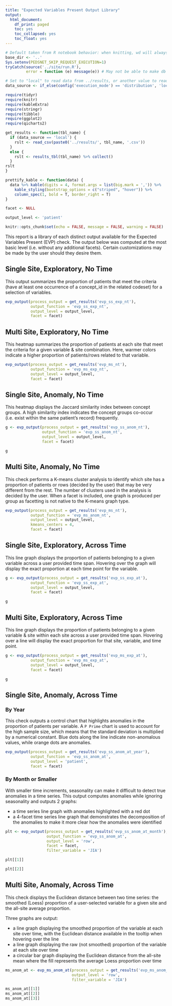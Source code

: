 ```yaml
---
title: "Expected Variables Present Output Library"
output:
  html_document:
    df_print: paged
    toc: yes
    toc_collapsed: yes
    toc_float: yes
---
```


```r
# Default taken from R notebook behavior: when knitting, wd will always be location of notebook
base_dir <- '..'
Sys.setenv(PEDSNET_SKIP_REQUEST_EXECUTION=1)
tryCatch(source('../site/run.R'),
         error = function (e) message(e)) # May not be able to make db connection

# Set to "local" to read data from ../results, or another value to read from db
data_source <- if_else(config('execution_mode') == 'distribution', 'local', 'not_local')

require(tidyr)
require(knitr)
require(kableExtra)
require(stringr)
require(tibble)
require(ggplot2)
require(qicharts2)

get_results <- function(tbl_name) {
  if (data_source == 'local') {
    rslt <- read_csv(paste0('../results/', tbl_name, '.csv'))
  }
  else {
    rslt <- results_tbl(tbl_name) %>% collect()
  }
rslt
}

prettify_kable <- function(data) {
  data %>% kable(digits = 4, format.args = list(big.mark = ',')) %>%
    kable_styling(bootstrap_options = c("striped", "hover")) %>%
    column_spec(1, bold = T, border_right = T)
}

facet <- NULL

output_level <- 'patient'

knitr::opts_chunk$set(echo = FALSE, message = FALSE, warning = FALSE)

```

This report is a library of each distinct output available for the Expected Variables Present (EVP) check. The output below was computed at the most basic level (i.e. without any additional facets). Certain customizations may be made by the user should they desire them.

## Single Site, Exploratory, No Time

This output summarizes the proportion of patients that meet the criteria (have at least one occurrence of a concept_id in the related codeset) for a selection of variables.

```r

evp_output(process_output = get_results('evp_ss_exp_nt'),
           output_function = 'evp_ss_exp_nt',
           output_level = output_level,
           facet = facet)

```

## Multi Site, Exploratory, No Time

This heatmap summarizes the proportion of patients at each site that meet the criteria for a given variable & site combination. Here, warmer colors indicate a higher proportion of patients/rows related to that variable.

```r

evp_output(process_output = get_results('evp_ms_nt'),
           output_function = 'evp_ms_exp_nt',
           output_level = output_level,
           facet = facet)

```

## Single Site, Anomaly, No Time

This heatmap displays the Jaccard similarity index between concept groups. A high similarity index indicates the concept groups co-occur (i.e. exist within the same patient's record) frequently.

```r

g <- evp_output(process_output = get_results('evp_ss_anom_nt'),
                output_function = 'evp_ss_anom_nt',
                output_level = output_level,
                facet = facet)

g

```

## Multi Site, Anomaly, No Time

This check performs a K-means cluster analysis to identify which site has a proportion of patients or rows (decided by the user) that may be very different from the rest. The number of clusters used in the analysis is decided by the user. When a facet is included, one graph is produced per group as facetting is not native to the K-means graph type.

```r

evp_output(process_output = get_results('evp_ms_nt'),
           output_function = 'evp_ms_anom_nt',
           output_level = output_level,
           kmeans_centers = 4,
           facet = facet)

```

## Single Site, Exploratory, Across Time

This line graph displays the proportion of patients belonging to a given variable across a user provided time span. Hovering over the graph will display the exact proportion at each time point for the variable.

```r

g <- evp_output(process_output = get_results('evp_ss_exp_at'),
           output_function = 'evp_ss_exp_at',
           output_level = output_level,
           facet = facet)

g

```

## Multi Site, Exploratory, Across Time

This line graph displays the proportion of patients belonging to a given variable & site within each site across a user provided time span. Hovering over a line will display the exact proportion for that site, variable, and time point.

```r

g <- evp_output(process_output = get_results('evp_ms_exp_at'),
           output_function = 'evp_ms_exp_at',
           output_level = output_level,
           facet = facet)

g
```

## Single Site, Anomaly, Across Time

### By Year 

This check outputs a control chart that highlights anomalies in the proportion of patients per variable. A `P Prime` chart is used to account for the high sample size, which means that the standard deviation is multiplied by a numerical constant. Blue dots along the line indicate non-anomalous values, while orange dots are anomalies.

```r

evp_output(process_output = get_results('evp_ss_anom_at_year'),
           output_function = 'evp_ss_anom_at',
           output_level = 'patient',
           facet = facet)

```

### By Month or Smaller

With smaller time increments, seasonality can make it difficult to detect true anomalies in a time series. This output computes anomalies while ignoring seasonality and outputs 2 graphs:

- a time series line graph with anomalies highlighted with a red dot
- a 4-facet time series line graph that demonstrates the decomposition of the anomalies to make it more clear how the anomalies were identified

```r

plt <- evp_output(process_output = get_results('evp_ss_anom_at_month'),
                  output_function = 'evp_ss_anom_at',
                  output_level = 'row',
                  facet = facet,
                  filter_variable = 'JIA')

plt[[1]]

plt[[2]]

```

## Multi Site, Anomaly, Across Time

This check displays the Euclidean distance between two time series: the smoothed (Loess) proportion of a user-selected variable for a given site and the all-site average proportion. 

Three graphs are output:

  * a line graph displaying the smoothed proportion of the variable at each site over time, with the Euclidean distance available in the tooltip when hovering over the line
  * a line graph displaying the raw (not smoothed) proportion of the variable at each site over time
  * a circular bar graph displaying the Euclidean distance from the all-site mean where the fill represents the average Loess proportion over time

```r

ms_anom_at <- evp_ms_anom_at(process_output = get_results('evp_ms_anom_at'),
                             output_level = 'row',
                             filter_variable = 'JIA')

ms_anom_at[[1]]
ms_anom_at[[2]]
ms_anom_at[[3]]

```